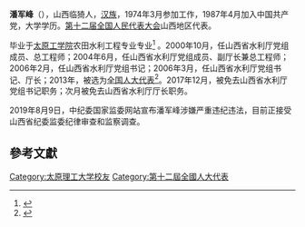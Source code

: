 '''潘军峰'''（{{bd|1957年|12月|}}），山西临猗人，[[汉族|汉族]]，1974年3月参加工作，1987年4月加入中国共产党，大学学历。[[第十二届全国人民代表大会|第十二届全国人民代表大会]]山西地区代表。

毕业于[[太原工学院|太原工学院]]农田水利工程专业专业<ref>{{cite web|title=潘军峰|url=http://xiaoyou.tyut.edu.cn/fengcai/showinfo.asp?id=1952|publisher=太原理工大学校友网|accessdate=2014-01-04|deadurl=yes|archiveurl=https://web.archive.org/web/20140104204603/http://xiaoyou.tyut.edu.cn/fengcai/showinfo.asp?id=1952|archivedate=2014-01-04}}</ref> 。2000年10月，任山西省水利厅党组成员、总工程师；2004年6月，任山西省水利厅党组成员、副厅长兼总工程师；2006年2月，任山西省水利厅党组书记；2006年3月，任山西省水利厅党组书记、厅长；2013年，被选为[[全国人大代表|全国人大代表]]<ref>{{cite news|title=全国人大代表信息-潘军峰|url= http://210.82.31.1:8084/delegate/viewDelegate.action?dbid=120294|accessdate=2013-03-28|newspaper=全国人大网|archive-url=https://web.archive.org/web/20140104210930/http://www.npc.gov.cn/delegate/viewDelegate.action?dbid=120294|archive-date=2014-01-04|dead-url=yes}}</ref>。2017年12月，被免去山西省水利厅党组书记职务；次月被免去山西省水利厅厅长职务。

2019年8月9日，中纪委国家监委网站宣布潘军峰涉嫌严重违纪违法，目前正接受山西省纪委监委纪律审查和监察调查。

==參考文獻==
{{reflist}}
{{中国政治人物小作品}}
{{中共十九大以来的反腐败工作}}
{{DEFAULTSORT:P}}
[[Category:太原理工大学校友|Category:太原理工大学校友]]
[[Category:第十二屆全國人大代表|Category:第十二屆全國人大代表]]